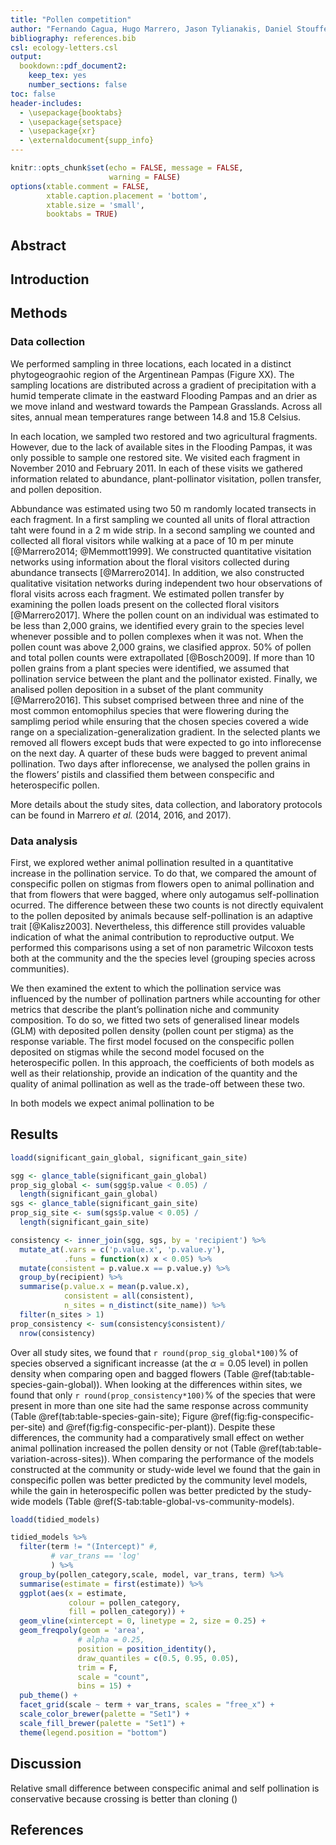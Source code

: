```yaml
---
title: "Pollen competition"
author: "Fernando Cagua, Hugo Marrero, Jason Tylianakis, Daniel Stouffer"
bibliography: references.bib
csl: ecology-letters.csl
output: 
  bookdown::pdf_document2: 
    keep_tex: yes
    number_sections: false
toc: false
header-includes:
  - \usepackage{booktabs}
  - \usepackage{setspace}
  - \usepackage{xr}
  - \externaldocument{supp_info}
---
```


\doublespacing
 
```r
knitr::opts_chunk$set(echo = FALSE, message = FALSE, 
                      warning = FALSE)
options(xtable.comment = FALSE, 
        xtable.caption.placement = 'bottom',
        xtable.size = 'small',
        booktabs = TRUE)
```

## Abstract

## Introduction

## Methods

### Data collection

We performed sampling in three locations, each located in a distinct phytogeograohic region of the Argentinean Pampas (Figure XX). 
The sampling locations are distributed across a gradient of precipitation with a humid temperate climate in the eastward Flooding Pampas and an drier as we move inland and westward towards the Pampean Grasslands.
Across all sites, annual mean temperatures range between 14.8 and 15.8 Celsius. 

In each location, we sampled two restored and two agricultural fragments. 
However, due to the lack of available sites in the Flooding Pampas, it was only possible to sample one restored site.
We visited each fragment in November 2010 and February 2011. 
In each of these visits we gathered information related to abundance, plant-pollinator visitation, pollen transfer, and pollen deposition.

Abbundance was estimated using two 50 m randomly located transects in each fragment. In a first sampling we counted all units of floral attraction taht were found in a 2 m wide strip. In a second sampling we counted and collected all floral visitors while walking at a pace of 10 m per minute [@Marrero2014; @Memmott1999]. 
We constructed quantitative visitation networks using information about the floral visitors collected during abundance transects [@Marrero2014]. 
In addition, we also constructed qualitative visitation networks during independent two hour observations of floral visits across each fragment.
We estimated pollen transfer by examining the pollen loads present on the collected floral visitors [@Marrero2017]. 
Where the pollen count on an individual was estimated to be less than 2,000 grains, we identified every grain to the species level whenever possible and to pollen complexes when it was not. 
When the pollen count was above 2,000 grains, we clasified approx. 50% of pollen and total pollen counts were extrapollated [@Bosch2009]. 
If more than 10 pollen grains from a plant species were identified, we assumed that pollination service between the plant and the pollinator existed. 
Finally, we analised pollen deposition in a subset of the plant community [@Marrero2016]. 
This subset comprised between three and nine of the most common entomophilus species that were flowering during the samplimg period while ensuring that the chosen species covered a wide range on a specialization-generalization gradient. 
In the selected plants we removed all flowers except buds that were expected to go into inflorecense on the next day. 
A quarter of these buds were bagged to prevent animal pollination. 
Two days after inflorecense, we analysed the pollen grains in the flowers' pistils and classified them between conspecific and heterospecific pollen. 

More details about the study sites, data collection, and laboratory protocols can be found in Marrero *et al.* (2014, 2016, and 2017)\footnote{
This paper is almost entirely based on data that has already been published in separate units in Marrero et al. 2014, 2016, and 2017. 
Marrero et al. 2014 used visitation data and determined that land uses (agricultural vs. restored) was correlated to differences on the degree of specialization and richness of plants and pollinators.
Marrero et al. 2016 used pollen deposition data and determined that the pollination service (both the absolute number and the proportion of conspecific pollen deposited on stigmas) is reduced in agricultural communities when compared to restored communities.
Finally, Marrero et al. 2017 used pollen transfer networks and found that pollen diversity and pollination plant niche overlap (at the species level) is greater in agricultural communities. 
The increase on niche overlap was attributed to be positively associated with an increased abundance of exotic plants.
}.

### Data analysis

First, we explored wether animal pollination resulted in a quantitative increase in the pollination service.
To do that, we compared the amount of conspecific pollen on stigmas from flowers open to animal pollination and that from flowers that were bagged, where only autogamus self-pollination ocurred.
The difference between these two counts is not directly equivalent to the pollen deposited by animals because self-pollination is an adaptive trait [@Kalisz2003]. 
Nevertheless, this difference still provides valuable indication of what the animal contribution to reproductive output.
We performed this comparisons using a set of non parametric Wilcoxon tests both at the community and the the species level (grouping species across communities). 

We then examined the extent to which the pollination service was influenced by the number of pollination partners while accounting for other metrics that describe the plant's pollination niche and community composition. 
To do so, we fitted two sets of generalised linear models (GLM) with deposited pollen density (pollen count per stigma) as the response variable. 
The first model focused on the conspecific pollen deposited on stigmas while the second model focused on the heterospecific pollen. 
In this approach, the coefficients of both models as well as their relationship, provide an indication of the quantity and the quality of animal pollination as well as the trade-off between these two.

In both models we expect animal pollination to be 

## Results

```r
loadd(significant_gain_global, significant_gain_site)

sgg <- glance_table(significant_gain_global)
prop_sig_global <- sum(sgg$p.value < 0.05) /
  length(significant_gain_global)
sgs <- glance_table(significant_gain_site)
prop_sig_site <- sum(sgs$p.value < 0.05) /
  length(significant_gain_site)

consistency <- inner_join(sgg, sgs, by = 'recipient') %>% 
  mutate_at(.vars = c('p.value.x', 'p.value.y'), 
            .funs = function(x) x < 0.05) %>%
  mutate(consistent = p.value.x == p.value.y) %>%
  group_by(recipient) %>%
  summarise(p.value.x = mean(p.value.x), 
            consistent = all(consistent),
            n_sites = n_distinct(site_name)) %>% 
  filter(n_sites > 1)
prop_consistency <- sum(consistency$consistent)/
  nrow(consistency)
```

Over all study sites, we found that `r round(prop_sig_global*100)`% of species observed a significant increasse (at the $\alpha = 0.05$ level) in pollen density when comparing open and bagged flowers (Table \@ref(tab:table-species-gain-global)). 
When looking at the differences within sites, we found that only `r round(prop_consistency*100)`% of the species that were present in more than one site had the same response across community (Table \@ref(tab:table-species-gain-site); Figure \@ref(fig:fig-conspecific-per-site) and \@ref(fig:fig-conspecific-per-plant)). 
Despite these differences, the community had a comparatively small effect on wether animal pollination increased the pollen density or not (Table \@ref(tab:table-variation-across-sites)). 
When comparing the performance of the models constructed at the community or study-wide level we found that the gain in conspecific pollen was better predicted by the community level models, while the gain in heterospecific pollen was better predicted by the study-wide models (Table \@ref(S-tab:table-global-vs-community-models). 

```r
loadd(tidied_models)

tidied_models %>%
  filter(term != "(Intercept)" #, 
         # var_trans == 'log'
         ) %>%
  group_by(pollen_category,scale, model, var_trans, term) %>%
  summarise(estimate = first(estimate)) %>%
  ggplot(aes(x = estimate, 
             colour = pollen_category, 
             fill = pollen_category)) +
  geom_vline(xintercept = 0, linetype = 2, size = 0.25) +
  geom_freqpoly(geom = 'area',
               # alpha = 0.25,
               position = position_identity(),
               draw_quantiles = c(0.5, 0.95, 0.05), 
               trim = F, 
               scale = "count",
               bins = 15) +
  pub_theme() +
  facet_grid(scale ~ term + var_trans, scales = "free_x") +
  scale_color_brewer(palette = "Set1") +
  scale_fill_brewer(palette = "Set1") +
  theme(legend.position = "bottom")
```


## Discussion 

Relative small difference between conspecific animal and self pollination is conservative because crossing is better than cloning ()

## References
